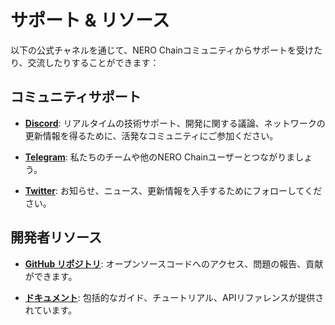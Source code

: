 # サポート & リソース

以下の公式チャネルを通じて、NERO Chainコミュニティからサポートを受けたり、交流したりすることができます：

## コミュニティサポート

- **[Discord](https://discord.gg/nerochainofficial)**: リアルタイムの技術サポート、開発に関する議論、ネットワークの更新情報を得るために、活発なコミュニティにご参加ください。
  
- **[Telegram](https://t.me/nerochainofficial)**: 私たちのチームや他のNERO Chainユーザーとつながりましょう。

- **[Twitter](https://twitter.com/Nerochain_io)**: お知らせ、ニュース、更新情報を入手するためにフォローしてください。

## 開発者リソース

- **[GitHub リポジトリ](https://github.com/nerochain)**: オープンソースコードへのアクセス、問題の報告、貢献ができます。
  
- **[ドキュメント](https://docs.nerochain.org)**: 包括的なガイド、チュートリアル、APIリファレンスが提供されています。